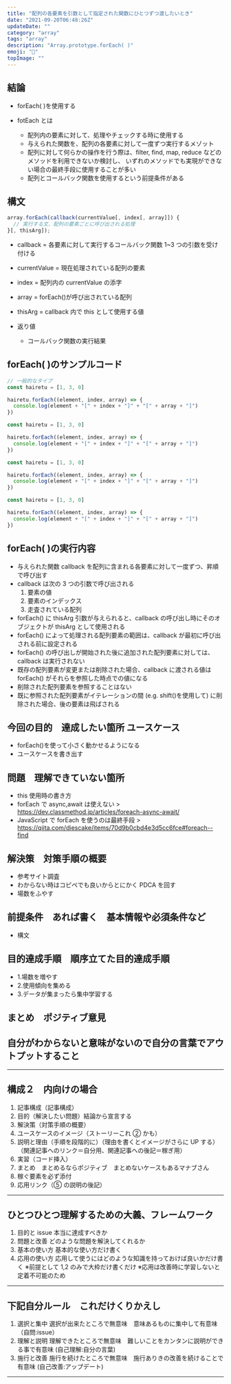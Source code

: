 ```yaml
---
title: "配列の各要素を引数として指定された関数にひとつずつ渡したいとき"
date: "2021-09-20T06:48:26Z"
updateDate: ""
category: "array"
tags: "array"
description: "Array.prototype.forEach( )"
emoji: "🙂"
topImage: ""
---
```


## 結論

- forEach( )を使用する

- fotEach とは
  - 配列内の要素に対して、処理やチェックする時に使用する
  - 与えられた関数を、配列の各要素に対して一度ずつ実行するメゾット
  - 配列に対して何らかの操作を行う際は、filter, find, map, reduce などのメソッドを利用できないか検討し、
    いずれのメソッドでも実現ができない場合の最終手段に使用することが多い
  - 配列とコールバック関数を使用するという前提条件がある

## 構文

```js
array.forEach(callback(currentValue[, index[, array]]) {
  // 実行する文、配列の要素ごとに呼び出される処理
}[, thisArg]);
```

- callback = 各要素に対して実行するコールバック関数 1~3 つの引数を受け付ける
- currentValue = 現在処理されている配列の要素
- index = 配列内の currentValue の添字
- array = forEach()が呼び出されている配列
- thisArg = callback 内で this として使用する値

- 返り値
  - コールバック関数の実行結果

## forEach( )のサンプルコード

```js
// 一般的なタイプ
const hairetu = [1, 3, 0]

hairetu.forEach((element, index, array) => {
  console.log(element + "[" + index + "]" + "[" + array + "]")
})
```

```js
const hairetu = [1, 3, 0]

hairetu.forEach((element, index, array) => {
  console.log(element + "[" + index + "]" + "[" + array + "]")
})
```

```js
const hairetu = [1, 3, 0]

hairetu.forEach((element, index, array) => {
  console.log(element + "[" + index + "]" + "[" + array + "]")
})
```

```js
const hairetu = [1, 3, 0]

hairetu.forEach((element, index, array) => {
  console.log(element + "[" + index + "]" + "[" + array + "]")
})
```

## forEach( )の実行内容

- 与えられた関数 callback を配列に含まれる各要素に対して一度ずつ、昇順で呼び出す
- callback は次の 3 つの引数で呼び出される
  1. 要素の値
  2. 要素のインデックス
  3. 走査されている配列
- forEach() に thisArg 引数が与えられると、callback の呼び出し時にそのオブジェクトが thisArg として使用される
- forEach() によって処理される配列要素の範囲は、callback が最初に呼び出される前に設定される
- forEach() の呼び出しが開始された後に追加された配列要素に対しては、callback は実行されない
- 既存の配列要素が変更または削除された場合、callback に渡される値は forEach() がそれらを参照した時点での値になる
- 削除された配列要素を参照することはない
- 既に参照された配列要素がイテレーションの間 (e.g. shift()を使用して) に削除された場合、後の要素は飛ばされる

## 今回の目的　達成したい箇所 ユースケース

- forEach()を使って小さく動かせるようになる
- ユースケースを書き出す

## 問題　理解できていない箇所

- this 使用時の書き方
- forEach で async,await は使えない > https://dev.classmethod.jp/articles/foreach-async-await/
- JavaScript で forEach を使うのは最終手段 > https://qiita.com/diescake/items/70d9b0cbd4e3d5cc6fce#foreach--find

## 解決策　対策手順の概要

- 参考サイト調査
- わからない時はコピペでも良いからとにかく PDCA を回す
- 場数をふやす

## 前提条件　あれば書く　基本情報や必須条件など

- 構文

## 目的達成手順　順序立てた目的達成手順

- 1.場数を増やす
- 2.使用傾向を集める
- 3.データが集まったら集中学習する

## まとめ　ポジティブ意見

## 自分がわからないと意味がないので自分の言葉でアウトプットすること

---

## 構成２　内向けの場合

1. 記事構成（記事構成）
2. 目的（解決したい問題）結論から宣言する
3. 解決策（対策手順の概要）
4. ユースケースのイメージ（ストーリーこれ ② かも）
5. 説明と理由（手順を段階的に）（理由を書くとイメージがさらに UP する）（関連記事へのリンク＝自分用、関連記事への後記＝稼ぎ用）
6. 実習（コード挿入）
7. まとめ　まとめるならポジティブ　まとめないケースもあるマナブさん
8. 稼ぐ要素を必ず添付
9. 応用リンク（⑤ の説明の後記）

---

## ひとつひとつ理解するための大義、フレームワーク

1. 目的と issue 本当に達成すべきか
2. 問題と改善 どのような問題を解決してくれるか
3. 基本の使い方 基本的な使い方だけ書く
4. 応用の使い方 応用して使うにはどのような知識を持っておけば良いかだけ書く
   ※前提として 1,2 のみで大枠だけ書くだけ
   ※応用は改善時に学習しないと定着不可能のため

---

## 下記自分ルール　これだけくりかえし

1. 選択と集中 選択が出来たところで無意味　意味あるものに集中して有意味　（自問:issue）
2. 理解と説明 理解できたところで無意味　難しいことをカンタンに説明ができる事で有意味 (自己理解:自分の言葉)
3. 施行と改善 施行を続けたところで無意味　施行ありきの改善を続けることで有意味 (自己改善:アップデート)

---
